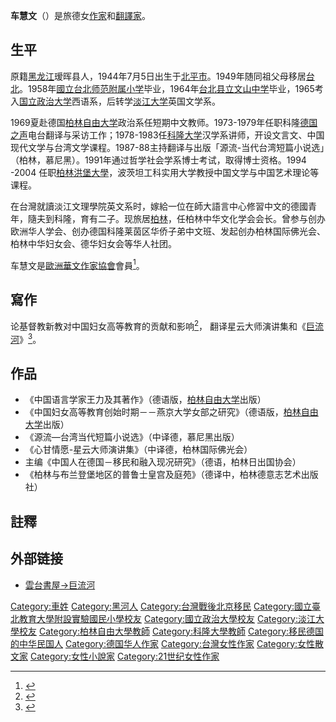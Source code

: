 {{Infobox writer
| name         = 车慧文<br />Hui-wen von Groeling- Che
| image        =
| imagesize    =
| caption      =
| pseudonym    =
| birthname    =
| nationality  = {{ROC}}
| birthdate    = {{bda|1944|7|5}}
| birthplace   = {{ROC}}[[北平市|北平市]] 
| residence    = {{GER}}[[柏林|柏林]]
| deathdate    =
| deathplace   =
| occupation   = [[作家|作家]]<br>[[翻譯家|翻譯家]]
| period       =
| genre        =
| subject      = [[小說|小說]]
| movement     =
| alma_mater   = [[国立政治大学|国立政治大学]]<br>[[淡江大学|淡江大学]]
| notableworks = 《心甘情愿-星云大师演讲集（德语版）》<br>《台湾当代文学及妇女作家作品（中、德语）》<br>《中德婚姻家庭初探（中、德语）》<br>譯著《[[巨流河|巨流河]]》
| spouse       =
| partner      =
| children     =
| relatives    =
| influences   =
| influenced   =
| awards       = 
| signature    =
| website     =
}}
'''车慧文'''（{{bd|1944年|7月5日}}）是旅德女[[作家|作家]]和[[翻譯家|翻譯家]]。

== 生平 ==
原籍[[黑龙江|黑龙江]]瑷晖县人，1944年7月5日出生于[[北平市|北平市]]。1949年随同祖父母移居[[台北|台北]]。1958年[[國立臺北教育大學附設實驗國民小學|國立台北师范附属小学]]毕业，1964年[[新北市立文山國民中學|台北县立文山中学]]毕业，1965考入[[国立政治大学|国立政治大学]]西语系，后转学[[淡江大学|淡江大学]]英国文学系。

1969夏赴德国[[柏林自由大学|柏林自由大学]]政治系任短期中文教师。1973-1979年任职科隆[[德国之声|德国之声]]电台翻译与采访工作；1978-1983任[[科隆大学|科隆大学]]汉学系讲师，开设文言文、中国现代文学与台湾文学课程。1987-88主持翻译与出版「源流-当代台湾短篇小说选」（柏林，慕尼黑）。1991年通过哲学社会学系博士考试，取得博士资格。1994 -2004 任职[[柏林洪堡大學|柏林洪堡大學]]，波茨坦工科实用大学教授中国文学与中国艺术理论等课程。

在台灣就讀淡江文理學院英文系时，嫁給一位在師大語言中心修習中文的德國青年，隨夫到科隆，育有二子。现旅居[[柏林|柏林]]，任柏林中华文化学会会长。曾参与创办欧洲华人学会、创办德国科隆莱茵区华侨子弟中文班、发起创办柏林国际佛光会、柏林中华妇女会、德华妇女会等华人社团。

车慧文是[[歐洲華文作家協會|歐洲華文作家協會]]會員<ref>{{Cite web|url=http://column.creaders.net/columnViewer.php?id=299606&actid=292156|title=车慧文：欧华作家作品与主流社会 - 网墨文集-万维读者网|accessdate=2017-02-08|work=column.creaders.net}} </ref>。

== 寫作 ==
论基督教新教对中国妇女高等教育的贡献和影响<ref>{{Cite web|url=http://www.readbooks.cc/book/7/detail_180773.htm|title=《东西方文化交流  国际学术研讨会论文选》电子书下载，《东西方文化交流  国际学术研讨会论文选》在线阅读，读书世界网|accessdate=2017-02-08|work=www.readbooks.cc}}</ref>， 翻译星云大师演讲集和《[[巨流河|巨流河]]》<ref>{{Cite web|url=http://www.rfa.org/mandarin/yataibaodao/che-04062010101718.html|title=车慧文介绍台文学教授齐邦媛新作《巨流河》|accessdate=2017-02-08|work=Radio Free Asia|language=zh-cn}}</ref>。

== 作品 ==
* 《中国语言学家王力及其著作》（德语版，[[柏林自由大学|柏林自由大学]]出版） 
* 《中国妇女高等教育创始时期－－燕京大学女部之研究》（德语版，[[柏林自由大学|柏林自由大学]]出版） 
* 《源流—台湾当代短篇小说选》（中译德，慕尼黑出版） 
* 《心甘情愿-星云大师演讲集》（中译德，柏林国际佛光会） 
* 主编《中国人在德国－移民和融入现况研究》（德语，柏林日出国协会） 
* 《柏林与布兰登堡地区的普鲁士皇宫及庭苑》（德译中，柏林德意志艺术出版社） 

==註釋==
<references />

==外部链接==
*[https://web.archive.org/web/20160821182529/http://www.b111.net/novel/45/45771/4231244.html 雲台書屋->巨流河]

{{DEFAULTSORT:C}}
{{Normdaten|TYP=p|GND=110862112}}

[[Category:車姓|Category:車姓]]
[[Category:黑河人|Category:黑河人]]
[[Category:台灣戰後北京移民|Category:台灣戰後北京移民]]
[[Category:國立臺北教育大學附設實驗國民小學校友|Category:國立臺北教育大學附設實驗國民小學校友]]
[[Category:國立政治大學校友|Category:國立政治大學校友]]
[[Category:淡江大學校友|Category:淡江大學校友]]
[[Category:柏林自由大學教師|Category:柏林自由大學教師]]
[[Category:科隆大學教師|Category:科隆大學教師]]
[[Category:移民德国的中华民国人|Category:移民德国的中华民国人]]
[[Category:德国华人作家|Category:德国华人作家]]
[[Category:台灣女性作家|Category:台灣女性作家]]
[[Category:女性散文家|Category:女性散文家]]
[[Category:女性小說家|Category:女性小說家]]
[[Category:21世纪女性作家|Category:21世纪女性作家]]